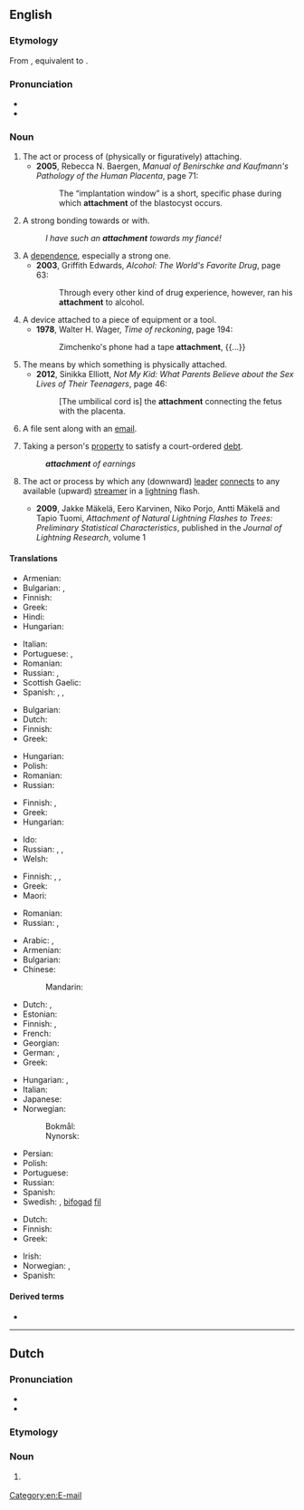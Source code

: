 ==English==
{{slim-wikipedia|dab=attachment}}

===Etymology===
From {{etyl|fr|en}} {{m|fr|attachement}}, equivalent to {{suffix|en|attach|ment}}.

===Pronunciation===
* {{IPA|/əˈtætʃmənt/|lang=en}}
* {{audio|en-us-attachment.ogg|Audio (US)|lang=en}}

===Noun===
{{en-noun|~}}

# The act or process of (physically or figuratively) attaching.
#* '''2005''', Rebecca N. Baergen, ''Manual of Benirschke and Kaufmann's Pathology of the Human Placenta'', page 71:
#*: The “implantation window” is a short, specific phase during which '''attachment''' of the blastocyst occurs.
# A strong bonding towards or with.
#: ''I have such an '''attachment''' towards my fiancé!''
# A [[dependence]], especially a strong one.
#* '''2003''', Griffith Edwards, ''Alcohol: The World's Favorite Drug'', page 63:
#*: Through every other kind of drug experience, however, ran his '''attachment''' to alcohol.
# A device attached to a piece of equipment or a tool.
#* '''1978''', Walter H. Wager, ''Time of reckoning'', page 194:
#*: Zimchenko's phone had a tape '''attachment''', {{...}}
# The means by which something is physically attached.
#* '''2012''', Sinikka Elliott, ''Not My Kid: What Parents Believe about the Sex Lives of Their Teenagers'', page 46:
#*: [The umbilical cord is] the '''attachment''' connecting the fetus with the placenta.
# {{lb|en|computing}} A file sent along with an [[email]].
# {{lb|en|legal}} Taking a person's [[property]] to satisfy a court-ordered [[debt]].
#: '''''attachment''' of earnings''
# {{lb|en|meteorology}} The act or process by which any (downward) [[leader]] [[connect]]s to any available (upward) [[streamer]] in a [[lightning]] flash.
#* '''2009''', Jakke Mäkelä, Eero Karvinen, Niko Porjo, Antti Mäkelä and Tapio Tuomi, ''Attachment of Natural Lightning Flashes to Trees: Preliminary Statistical Characteristics'', published in the ''Journal of Lightning Research'', volume 1

====Translations====
{{trans-top|strong bonding towards or with}}
* Armenian: {{t+|hy|կապվածություն|sc=Armn}}
* Bulgarian: {{t+|bg|вярност}}, {{t+|bg|привързаност}}
* Finnish: {{t+|fi|kiintymys}}
* Greek: {{t+|el|αφοσίωση|f|sc=Grek}}
* Hindi: {{t+|hi|लगाव|m|tr=lagaav|sc=Deva}}
* Hungarian: {{t+|hu|ragaszkodás}}
{{trans-mid}}
* Italian: {{t+|it|legame|m}}
* Portuguese: {{t+|pt|apego|m}}, {{t+|pt|afeição|f}}
* Romanian: {{t+|ro|atașament|n}}
* Russian: {{t+|ru|привя́занность|f}}, {{t+|ru|ве́рность|f}}
* Scottish Gaelic: {{t|gd|tlachd|f}}
* Spanish: {{t+|es|apego|m}}, {{t+|es|cariño}}, {{t+|es|afición|f}}
{{trans-bottom}}

{{trans-top|dependence, especially a strong one}}
* Bulgarian: {{t+check|bg|преданост}}
* Dutch: {{t|nl|gehechtheid|f}}
* Finnish: {{t+|fi|riippuvuus}}
* Greek: {{t+|el|εξάρτηση|f|sc=Grek}}
{{trans-mid}}
* Hungarian: {{t+|hu|ragaszkodás}}
* Polish: {{t+|pl|przywiązanie|n}}
* Romanian: {{t+|ro|atașament|n}}
* Russian: {{t+|ru|пре́данность|f}}
{{trans-bottom}}

{{trans-top|device attached to a piece of equipment or a tool}}
* Finnish: {{t+|fi|lisälaite}}, {{t+|fi|lisävaruste}}
* Greek: {{t+|el|εξάρτημα|n|sc=Grek}}
* Hungarian: {{t+|hu|tartozék}}
{{trans-mid}}
* Ido: {{t+|io|atachuro}}
* Russian: {{t+|ru|приста́вка|f}}, {{t+|ru|крепле́ние|n}}, {{t+|ru|приспособле́ние|n}}
* Welsh: {{t+|cy|ychwanegiad|m}}
{{trans-bottom}}

{{trans-top|process or means by which something is physically attached}}
* Finnish: {{t+|fi|kiinnitys}}, {{t|fi|kiinnike}}, {{t|fi|kiinnekohta}}
* Greek: {{t+|el|προσάρτηση|f|sc=Grek}}
* Maori: {{t|mi|whakapiringa}}
{{trans-mid}}
* Romanian: {{t+|ro|atașare|f}}
* Russian: {{t+|ru|присоедине́ние|n}}, {{t+|ru|прикрепле́ние|n}}
{{trans-bottom}}

{{trans-top|file sent along with an email}}
* Arabic: {{t|ar|إِلْحَاق|m}}, {{t|ar|مُلْحَق|m}}
* Armenian: {{t+|hy|կցորդ|sc=Armn}}
* Bulgarian: {{t+|bg|приложе́ние|n|sc=Cyrl}}
* Chinese:
*: Mandarin: {{t+|cmn|附件|tr=fùjiàn|sc=Hani}}
* Dutch: {{t+|nl|bijlage|f}}, {{t|nl|attachment|n}}
* Estonian: {{t|et|kaasatud fail}}
* Finnish: {{t+|fi|liitetiedosto}}, {{t+|fi|liite}}
* French: {{t+|fr|pièce jointe}}
* Georgian: {{t|ka|დანართი}}
* German: {{t+|de|Anlage|f}}, {{t+|de|Anhang|m}}
* Greek: {{t+|el|επισύναψη|f|sc=Grek}}
{{trans-mid}}
* Hungarian: {{t+|hu|melléklet}}, {{t+|hu|csatolmány}}
* Italian: {{t+|it|allegato|m}}
* Japanese: {{t|ja|添付ファイル|tr=tenpu-fairu|sc=Jpan}}
* Norwegian:
*: Bokmål: {{t+|nb|vedlegg|n}}
*: Nynorsk: {{t|nn|vedlegg|n}}
* Persian: {{t+|fa|ضمیمه|tr=zamime|sc=fa-Arab}}
* Polish: {{t+|pl|załącznik|m}}
* Portuguese: {{t+|pt|anexo|m}}
* Russian: {{t+|ru|вложе́ние|n}}
* Spanish: {{t|es|archivo adjunto}}
* Swedish: {{t+|sv|bilaga|c}}, [[bifoga#Swedish|bifogad]] [[fil#Swedish|fil]]
{{trans-bottom}}

{{trans-top|legal: taking a person's property to satisfy a debt}}
* Dutch: {{t|nl|beslaglegging|f}}
* Finnish: {{t+|fi|ulosotto}}
* Greek: {{t+|el|κατάσχεση|f|sc=Grek}}
{{trans-mid}}
* Irish: {{t|ga|astú|m}}
* Norwegian: {{t|no|utlegg|n}}, {{t|no|ta utlegg i}}
* Spanish: {{t+|es|ejecución|f}}
{{trans-bottom}}

====Derived terms====
* {{l|en|attachment disorder}}

[[Category:en:E-mail]]

----

==Dutch==

===Pronunciation===
* {{IPA|/ɛˈtɛtʃmənt/|/ɑˈtɛtʃmənt/|lang=nl}}
* {{hyphenation|at|tach|ment|lang=nl}}

===Etymology===
{{borrowing|nl|en|attachment}}

===Noun===
{{nl-noun|m|g2=n|-s|-}}

# {{l|en|attachment}} {{gloss|to an email}}